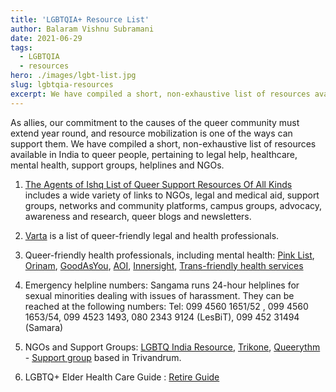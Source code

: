 ```yaml
---
title: 'LGBTQIA+ Resource List'
author: Balaram Vishnu Subramani
date: 2021-06-29
tags:
  - LGBTQIA
  - resources
hero: ./images/lgbt-list.jpg
slug: lgbtqia-resources
excerpt: We have compiled a short, non-exhaustive list of resources available in India to queer people, pertaining to legal help, healthcare, mental health, support groups, helplines and NGOs. 
---
```


As allies, our commitment to the causes of the queer community must extend year round, and resource mobilization is one of the ways can support them. We have compiled a short, non-exhaustive list of resources available in India to queer people, pertaining to legal help, healthcare, mental health, support groups, helplines and NGOs.

1) [The Agents of Ishq List of Queer Support Resources Of All Kinds](http://agentsofishq.com/the-aoi-list-of-queer-support-resources-of-all-kinds/) includes a wide variety of links to NGOs, legal and medical aid, support groups, networks and community platforms, campus groups, advocacy, awareness and research, queer blogs and newsletters.

2) [Varta](http://www.vartagensex.org/reachout.php) is a list of queer-friendly legal and health professionals.

3) Queer-friendly health professionals, including mental health: [Pink List](https://www.pinklistindia.com/mentalhealth), [Orinam](http://orinam.net/resources-for/lgbt/health-and-wellness/providers/), [GoodAsYou](https://goodasyoublr.blogspot.com/2019/06/lgbtq-friendly-mental-health.html), 
[AOI](https://docs.google.com/spreadsheets/d/14o3RSTwCzEWu7ZL6IeHLl7C70XresyHCJWCa8N_o02M/edit?fbclid=IwAR1ISv7cex27eysa5X7gS_MwdRetlP1c1hUUDAD7dWpIu-7D79XXMSY7wFY#gid=0), [Innersight](https://www.innersight.in/diversity-counselling.html), [Trans-friendly health services](https://docs.google.com/spreadsheets/d/1un1fs6omEU5LOf2uF0gI9w7ck2zXeqnz_mV4R0_xVNA/edit#gid=829307773)

4) Emergency helpline numbers: Sangama runs 24-hour helplines for sexual minorities dealing with issues of harassment. They can be reached at the following numbers: Tel: 099 4560 1651/52 , 099 4560 1653/54, 099 4523 1493, 080 2343 9124 (LesBiT), 099 452 31494 (Samara)

5) NGOs and Support Groups: [LGBTQ India Resource](https://lgbtqindiaresource.wordpress.com/lbgtq-ngos-and-collectives/), [Trikone](https://www.trikone.org/resources#india), [Queerythm](https://queerythm.wordpress.com/about/) - [Support group](https://www.facebook.com/queerythm/) based in Trivandrum.

6) LGBTQ+ Elder Health Care Guide : [Retire Guide](https://www.retireguide.com/guides/lgbtq-elder-health-care/)
